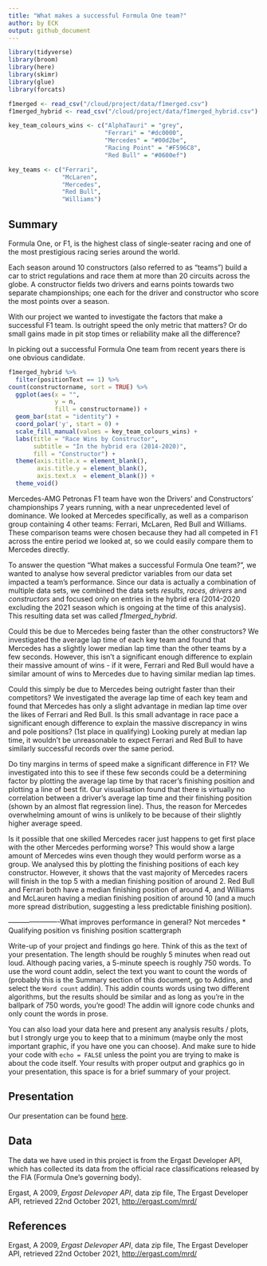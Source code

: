 ```yaml
---
title: "What makes a successful Formula One team?"
author: by ECK
output: github_document
---
```


```r
library(tidyverse)
library(broom)
library(here)
library(skimr)
library(glue)
library(forcats)

f1merged <- read_csv("/cloud/project/data/f1merged.csv")
f1merged_hybrid <- read_csv("/cloud/project/data/f1merged_hybrid.csv")

key_team_colours_wins <- c("AlphaTauri" = "grey",
                           "Ferrari" = "#dc0000",
                           "Mercedes" = "#00d2be",
                           "Racing Point" = "#F596C8",
                           "Red Bull" = "#0600ef")

key_teams <- c("Ferrari", 
               "McLaren",
               "Mercedes",
               "Red Bull",
               "Williams")
```


## Summary

Formula One, or F1, is the highest class of single-seater racing and one of the most prestigious racing series around the world. 

Each season around 10 constructors (also referred to as "teams") build a car to strict regulations and race them at more than 20 circuits across the globe. A constructor fields two drivers and earns points towards two separate championships; one each for the driver and constructor who score the most points over a season.

With our project we wanted to investigate the factors that make a successful F1 team. Is outright speed the only metric that matters? Or do small gains made in pit stop times or reliability make all the difference?

In picking out a successful Formula One team from recent years there is one obvious candidate.

```r

f1merged_hybrid %>%
  filter(positionText == 1) %>%
count(constructorname, sort = TRUE) %>% 
  ggplot(aes(x = "",
             y = n,
             fill = constructorname)) +
  geom_bar(stat = "identity") + 
  coord_polar('y', start = 0) +
  scale_fill_manual(values = key_team_colours_wins) +
  labs(title = "Race Wins by Constructor",
       subtitle = "In the hybrid era (2014-2020)",
       fill = "Constructor") +
  theme(axis.title.x = element_blank(),
        axis.title.y = element_blank(),
        axis.text.x  = element_blank()) +
  theme_void()
```

Mercedes-AMG Petronas F1 team have won the Drivers' and Constructors' championships 7 years running, with a near unprecedented level of dominance. We looked at Mercedes specifically, as well as a comparison group containing 4 other teams: Ferrari, McLaren, Red Bull and Williams. These comparison teams were chosen because they had all competed in F1 across the entire period we looked at, so we could easily compare them to Mercedes directly.

To answer the question "What makes a successful Formula One team?", we wanted to analyse how several predictor variables from our data set impacted a team's performance. Since our data is actually a combination of multiple data sets, we combined the data sets *results, races, drivers* and *constructors* and focused only on entries in the hybrid era (2014-2020 excluding the 2021 season which is ongoing at the time of this analysis). This resulting data set was called *f1merged_hybrid*.

Could this be due to Mercedes being faster than the other constructors? We investigated the average lap time of each key team and found that Mercedes has a slightly lower median lap time than the other teams by a few seconds. However, this isn't a significant enough difference to explain their massive amount of wins - if it were, Ferrari and Red Bull would have a similar amount of wins to Mercedes due to having similar median lap times.

Could this simply be due to Mercedes being outright faster than their competitors? We investigated the average lap time of each key team and found that Mercedes has only a slight advantage in median lap time over the likes of Ferrari and Red Bull. Is this small advantage in race pace a significant enough difference to explain the massive discrepancy in wins and pole positions? (1st place in qualifying) Looking purely at median lap time, it wouldn't be unreasonable to expect Ferrari and Red Bull to have similarly successful records over the same period. 

Do tiny margins in terms of speed make a significant difference in F1? We investigated into this to see if these few seconds could be a determining factor by plotting the average lap time by that racer's finishing position and plotting a line of best fit. Our visualisation found that there is virtually no correlation between a driver's average lap time and their finishing position (shown by an almost flat regression line). Thus, the reason for Mercedes overwhelming amount of wins is unlikely to be because of their slightly higher average speed.

Is it possible that one skilled Mercedes racer just happens to get first place with the other Mercedes performing worse? This would show a large amount of Mercedes wins even though they would perform worse as a group. We analysed this by plotting the finishing positions of each key constructor. However, it shows that the vast majority of Mercedes racers will finish in the top 5 with a median finishing position of around 2. Red Bull and Ferrari both have a median finishing position of around 4, and Williams and McLauren having a median finishing position of around 10 (and a much more spread distribution, suggesting a less predictable finishing position).



----------------------What improves performance in general? Not mercedes
* Qualifying position vs finishing position scattergraph




Write-up of your project and findings go here. 
Think of this as the text of your presentation. 
The length should be roughly 5 minutes when read out loud.
Although pacing varies, a 5-minute speech is roughly 750 words. 
To use the word count addin, select the text you want to count the words of (probably this is the 
Summary section of this document, go to Addins, and select the `Word count` addin).
This addin counts words using two different algorithms, but the results should be similar and as long as you're in the ballpark of 750 words, you're good! 
The addin will ignore code chunks and only count the words in prose.

You can also load your data here and present any analysis results / plots, but I strongly urge you to keep that to a minimum (maybe only the most important graphic, if you have one you can choose). 
And make sure to hide your code with  `echo = FALSE` unless the point you are trying to make is about the code itself.
Your results with proper output and graphics go in your presentation, this space is for a brief summary of your project.

## Presentation

Our presentation can be found [here](presentation/presentation.html).

## Data 

The data we have used in this project is from the Ergast Developer API, which has collected its data from the official race classifications released by the FIA (Formula One's governing body).

Ergast, A 2009, *Ergast Delevoper API*, data zip file,
The Ergast Developer API,
retrieved 22nd October 2021, <http://ergast.com/mrd/>

## References

Ergast, A 2009, *Ergast Delevoper API*, data zip file,
The Ergast Developer API,
retrieved 22nd October 2021, <http://ergast.com/mrd/>

